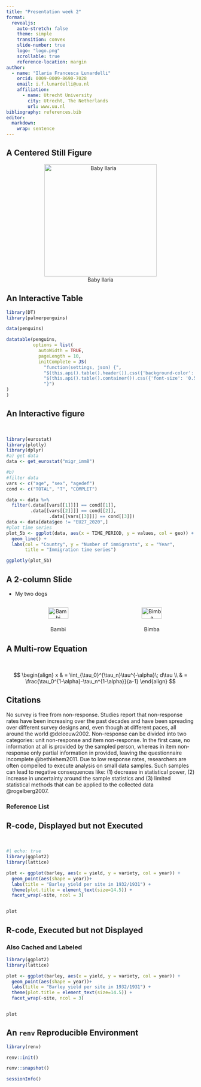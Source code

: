 ```yaml
---
title: "Presentation week 2"
format: 
  revealjs:
    auto-stretch: false
    theme: simple
    transition: convex
    slide-number: true
    logo: "logo.png"
    scrollable: true
    reference-location: margin
author:
  - name: "Ilaria Francesca Lunardelli"
    orcid: 0009-0009-8690-7028
    email: i.f.lunardelli@uu.nl
    affiliation: 
      - name: Utrecht University
        city: Utrecht, The Netherlands
        url: www.uu.nl
bibliography: references.bib
editor: 
  markdown: 
    wrap: sentence
---
```


## A Centered Still Figure

<center>![Baby Ilaria](me3.jpeg){width="300" fig-align="center"}</center>

## An Interactive Table

```r
library(DT)
library(palmerpenguins)

data(penguins)

datatable(penguins, 
          options = list(
            autoWidth = TRUE,
            pageLength = 10,
            initComplete = JS(
              "function(settings, json) {",
              "$(this.api().table().header()).css({'background-color': 'darkseagreen', 'color': 'black'});",
              "$(this.api().table().container()).css({'font-size': '0.5em'});", # Adjust font size
              "}")
)
)
```


## An Interactive figure

<br>
```r
library(eurostat)
library(plotly)
library(dplyr)
#a) get data
data <- get_eurostat("migr_imm8")

#b) 
#filter data
vars <- c("age", "sex", "agedef")
cond <- c("TOTAL", "T", "COMPLET")

data <- data %>%
  filter(.data[[vars[[1]]]] == cond[[1]],
         .data[[vars[[2]]]] == cond[[2]],
                .data[[vars[[3]]]] == cond[[3]])
data <- data[data$geo != "EU27_2020",]
#plot time series
plot_5b <- ggplot(data, aes(x = TIME_PERIOD, y = values, col = geo)) +
  geom_line() +
  labs(col = "Country", y = "Number of immigrants", x = "Year",
       title = "Immigration time series") 

ggplotly(plot_5b) 
```

## A 2-column Slide

-   My two dogs

    ::: columns
    ::: {.column width="50%"}
    <center>![Bambi](bambi.jpeg){width="60%" fig-align="center"}</center>
    :::

    ::: {.column width="50%"}
    <center>![Bimba](bimba.jpeg){width="60%" fig-align="center"}</center>
    :::
    :::


## A Multi-row Equation

<br>

$$
\begin{align}
x & = \int_{\tau_0}^{\tau_n}\tau^{-\alpha}\; d\tau \\
  & = \frac{\tau_0^{1-\alpha}-\tau_n^{1-\alpha}}{a-1}
\end{align}
$$

## Citations

No survey is free from non-response.
Studies report that non-response rates have been increasing over the past decades and have been spreading over different survey designs and, even though at different paces, all around the world @deleeuw2002. Non-response can be divided into two categories: unit non-response and item non-response.
In the first case, no information at all is provided by the sampled person, whereas in item non-response only partial information in provided, leaving the questionnaire incomplete @bethlehem2011. Due to low response rates, researchers are often compelled to execute analysis on small data samples.
Such samples can lead to negative consequences like: (1) decrease in statistical power, (2) increase in uncertainty around the sample statistics and (3) limited statistical methods that can be applied to the collected data @rogelberg2007. 

### Reference List

::: {#refs}
:::

## R-code, Displayed but not Executed

<br>

```r
#| echo: true
library(ggplot2)
library(lattice)

plot <- ggplot(barley, aes(x = yield, y = variety, col = year)) +
  geom_point(aes(shape = year))+
  labs(title = "Barley yield per site in 1932/1931") +
  theme(plot.title = element_text(size=14.5)) +
  facet_wrap(~site, ncol = 3)


plot
```

## R-code, Executed but not Displayed

### Also Cached and Labeled

```r
library(ggplot2)
library(lattice)

plot <- ggplot(barley, aes(x = yield, y = variety, col = year)) +
  geom_point(aes(shape = year))+
  labs(title = "Barley yield per site in 1932/1931") +
  theme(plot.title = element_text(size=14.5)) +
  facet_wrap(~site, ncol = 3)


plot
```

## An `renv` Reproducible Environment

```r
library(renv)

renv::init()
```

```r
renv::snapshot()

sessionInfo()
```
